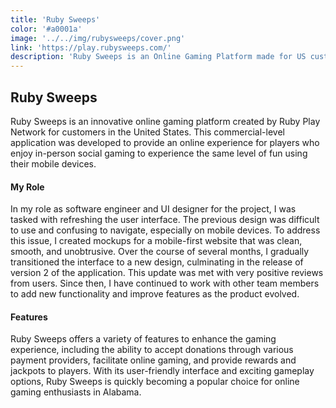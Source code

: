```yaml
---
title: 'Ruby Sweeps'
color: '#a0001a'
image: '../../img/rubysweeps/cover.png'
link: 'https://play.rubysweeps.com/'
description: 'Ruby Sweeps is an Online Gaming Platform made for US customers by Ruby Play Network. It is a commercial level application developed to collaborate with in-person bingo halls.'
---
```


## Ruby Sweeps

Ruby Sweeps is an innovative online gaming platform created by Ruby Play Network
for customers in the United States.
This commercial-level application was developed to provide an online experience for players who enjoy
in-person social gaming to experience the same level of fun using their mobile devices.

#### My Role
In my role as software engineer and UI designer for the project, I was tasked with refreshing the user
interface. The previous design was difficult to use and confusing to navigate, especially on mobile devices.
To address this issue, I created mockups for a mobile-first website that was clean, smooth, and unobtrusive.
Over the course of several months, I gradually transitioned the interface to a new design, culminating in
the release of version 2 of the application. This update was met with very positive reviews from users.
Since then, I have continued to work with other team members to add new functionality and improve features
as the product evolved.

#### Features
Ruby Sweeps offers a variety of features to enhance the gaming experience, including the ability
to accept donations through various payment providers, facilitate online gaming, and provide
rewards and jackpots to players. With its user-friendly interface and exciting gameplay options,
Ruby Sweeps is quickly becoming a popular choice for online gaming enthusiasts in Alabama.
